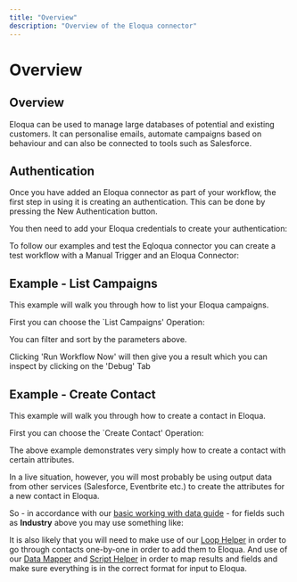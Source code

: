 ```yaml
---
title: "Overview"
description: "Overview of the Eloqua connector"
---
```


# Overview

## Overview

Eloqua can be used to manage large databases of potential and existing customers. It can personalise emails, automate campaigns based on behaviour and can also be connected to tools such as Salesforce.

## Authentication

Once you have added an Eloqua connector as part of your workflow, the first step in using it is creating an authentication. This can be done by pressing the New Authentication button.

You then need to add your Eloqua credentials to create your authentication:

To follow our examples and test the Eqloqua connector you can create a test workflow with a Manual Trigger and an Eloqua Connector:

## Example - List Campaigns

This example will walk you through how to list your Eloqua campaigns.

First you can choose the `List Campaigns' Operation:

You can filter and sort by the parameters above.

Clicking 'Run Workflow Now' will then give you a result which you can inspect by clicking on the 'Debug' Tab

## Example - Create Contact

This example will walk you through how to create a contact in Eloqua.

First you can choose the `Create Contact' Operation:

The above example demonstrates very simply how to create a contact with certain attributes.

In a live situation, however, you will most probably be using output data from other services (Salesforce, Eventbrite etc.) to create the attributes for a new contact in Eloqua.

So - in accordance with our [basic working with data guide](/platform/working-with-data/basic-data-guide/) - for fields such as **Industry** above you may use something like:

It is also likely that you will need to make use of our [Loop Helper](/connectors/core/loop/) in order to go through contacts one-by-one in order to add them to Eloqua. And use of our [Data Mapper](/connectors/core/data-mapper/) and [Script Helper](/connectors/core/script/) in order to map results and fields and make sure everything is in the correct format for input to Eloqua.
